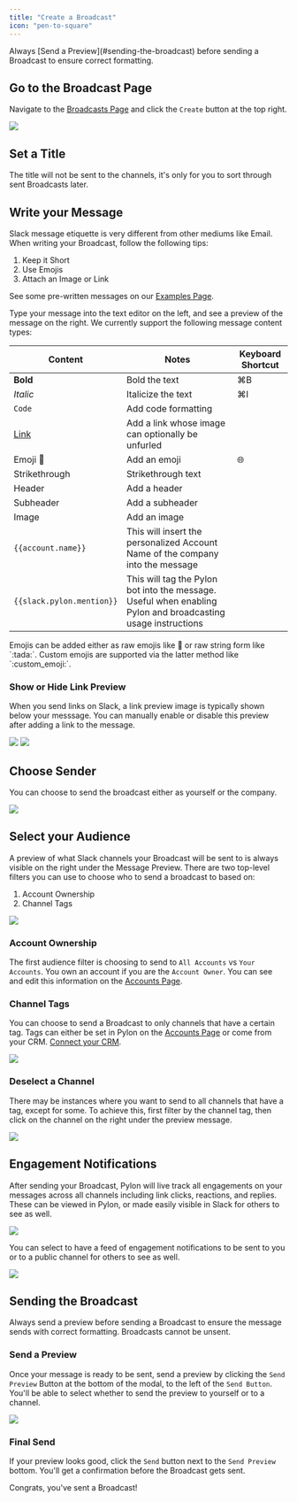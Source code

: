 ```yaml
---
title: "Create a Broadcast"
icon: "pen-to-square"
---
```


<Warning>
  Always [Send a Preview](#sending-the-broadcast) before sending a Broadcast to
  ensure correct formatting.
</Warning>

## Go to the Broadcast Page

Navigate to the [Broadcasts Page](https://app.usepylon.com/broadcast) and click
the `Create` button at the top right.

<Frame>
  <img src="/images/create-broadcast-empty-modal.png" />
</Frame>

## Set a Title

The title will not be sent to the channels, it's only for you to sort through
sent Broadcasts later.

## Write your Message

Slack message etiquette is very different from other mediums like Email. When
writing your Broadcast, follow the following tips:

1. Keep it Short
2. Use Emojis
3. Attach an Image or Link

<Tip>See some pre-written messages on our [Examples Page](/examples).</Tip>

Type your message into the text editor on the left, and see a preview of the
message on the right. We currently support the following message content types:

| Content                      | Notes                                                                                                        | Keyboard Shortcut |
| ---------------------------- | ------------------------------------------------------------------------------------------------------------ | ----------------- |
| **Bold**                     | Bold the text                                                                                                | ⌘B                |
| _Italic_                     | Italicize the text                                                                                           | ⌘I                |
| `Code`                       | Add code formatting                                                                                          |                   |
| [Link](https://usepylon.com) | Add a link whose image can optionally be unfurled                                                            |                   |
| Emoji 🙂                     | Add an emoji                                                                                                 | 🌐                |
| Strikethrough                | Strikethrough text                                                                                           |                   |
| Header                       | Add a header                                                                                                 |                   |
| Subheader                    | Add a subheader                                                                                              |                   |
| Image                        | Add an image                                                                                                 |                   |
| `{{account.name}}`           | This will insert the personalized Account Name of the company into the message                               |                   |
| `{{slack.pylon.mention}}`    | This will tag the Pylon bot into the message. Useful when enabling Pylon and broadcasting usage instructions |                   |

<Tip>
  Emojis can be added either as raw emojis like 🎉 or raw string form like
  `:tada:`. Custom emojis are supported via the latter method like
  `:custom_emoji:`.
</Tip>

### Show or Hide Link Preview

When you send links on Slack, a link preview image is typically shown below your
messsage. You can manually enable or disable this preview after adding a link to
the message.

<Frame>
  <img src="/images/create-broadcast-link.png" />
</Frame>

<Frame caption="The Link Preview is everything to the right of the grey bar under main message">
  <img src="/images/create-broadcast-link-preview.png" />
</Frame>

## Choose Sender

You can choose to send the broadcast either as yourself or the company.

<Frame>
  <img src="/images/create-broadcast-send-as.png" />
</Frame>

## Select your Audience

A preview of what Slack channels your Broadcast will be sent to is always
visible on the right under the Message Preview. There are two top-level filters
you can use to choose who to send a broadcast to based on:

1. Account Ownership
2. Channel Tags

<Frame>
  <img src="/images/create-broadcast-audience.png" />
</Frame>

### Account Ownership

The first audience filter is choosing to send to `All Accounts` vs
`Your Accounts`. You own an account if you are the `Account Owner`. You can see
and edit this information on the
[Accounts Page](https://app.usepylon.com/accounts).

### Channel Tags

You can choose to send a Broadcast to only channels that have a certain tag.
Tags can either be set in Pylon on the
[Accounts Page](https://app.usepylon.com/accounts) or come from your CRM.
[Connect your CRM](#).

<Frame>
  <img src="/images/create-broadcast-tags.png" />
</Frame>

### Deselect a Channel

There may be instances where you want to send to all channels that have a tag,
except for some. To achieve this, first filter by the channel tag, then click on
the channel on the right under the preview message.

<Frame>
  <img src="/images/create-broadcast-delete.png" />
</Frame>

## Engagement Notifications

After sending your Broadcast, Pylon will live track all engagements on your
messages across all channels including link clicks, reactions, and replies.
These can be viewed in Pylon, or made easily visible in Slack for others to see
as well.

<Frame>
  <img src="/images/create-broadcast-engagement.png" />
</Frame>

You can select to have a feed of engagement notifications to be sent to you or
to a public channel for others to see as well.

<Frame caption="What the engagement notifications look like in Slack">
  <img src="/images/create-broadcast-engagement-slack.png" />
</Frame>

## Sending the Broadcast

<Warning>
  Always send a preview before sending a Broadcast to ensure the message sends
  with correct formatting. Broadcasts cannot be unsent.
</Warning>

### Send a Preview

Once your message is ready to be sent, send a preview by clicking the
`Send Preview` Button at the bottom of the modal, to the left of the
`Send Button`. You'll be able to select whether to send the preview to yourself
or to a channel.

<Frame>
  <img src="/images/create-broadcast-preview-modal.png" />
</Frame>

### Final Send

If your preview looks good, click the `Send` button next to the `Send Preview`
bottom. You'll get a confirmation before the Broadcast gets sent.

<Check>Congrats, you've sent a Broadcast!</Check>
